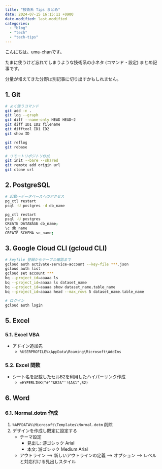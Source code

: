 ```yaml
---
title: "技術系 Tips まとめ"
date: 2024-07-15 16:15:11 +0900
date-modified: last-modified
categories:
  - "blog"
  - "tech"
  - "tech-tips"
---
```


こんにちは。uma-chanです。

たまに使うけど忘れてしまうような技術系の小ネタ (コマンド・設定) まとめ記事です。

分量が増えてきた分野は別記事に切り出すかもしれません。

## 1. Git

```.sh
# よく使うコマンド
git add -n .
git log --graph
git diff --name-only HEAD HEAD~2
git diff ID1 ID2 filename
git difftool ID1 ID2
git show ID

git reflog
git rebase

# リモートリポジトリ作成
git init --bare --shared
git remote add origin url
git clone url
```

## 2. PostgreSQL

```.sh
# 起動～データベースへのアクセス
pg_ctl restart
psql -U postgres -d db_name

pg_ctl restart
psql -U postgres
CREATE DATABASE db_name;
\c db_name
CREATE SCHEMA sc_name;
```

## 3. Google Cloud CLI (gcloud CLI)

```.sh
# keyfile 登録からテーブル確認まで
gcloud auth activate-service-account --key-file ***.json
gcloud auth list
gcloud set account ***
bq --project_id=aaaaa ls
bq --project_id=aaaaa ls dataset_name
bq --project_id=aaaaa show dataset_name.table_name
bq --project_id=aaaaa head --max_rows 5 dataset_name.table_name
```

```.sh
# ログイン
gcloud auth login
```

## 5. Excel

### 5.1. Excel VBA

- アドイン追加先
    - `%USERPROFILE%\AppData\Roaming\Microsoft\AddIns`

### 5.2. Excel 関数

- シート名を記載したセルB2を利用したハイパーリンク作成
    - `=HYPERLINK("#'"&B2&"'!$A$1",B2)`

## 6. Word

### 6.1. Normal.dotm 作成

1. `%APPDATA%\Microsoft\Templates\Normal.dotm` 削除
1. デザインを作成し既定に設定する
    - テーマ設定
        - 見出し: 游ゴシック Arial
        - 本文: 游ゴシック Medium Arial
    - アウトライン --> 新しいアウトラインの定義 --> オプション --> レベルと対応付ける見出しスタイル

